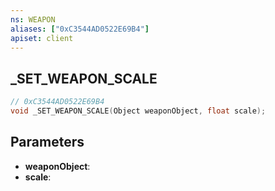 ```yaml
---
ns: WEAPON
aliases: ["0xC3544AD0522E69B4"]
apiset: client
---
```

## _SET_WEAPON_SCALE

```c
// 0xC3544AD0522E69B4
void _SET_WEAPON_SCALE(Object weaponObject, float scale);
```


## Parameters
* **weaponObject**:
* **scale**: